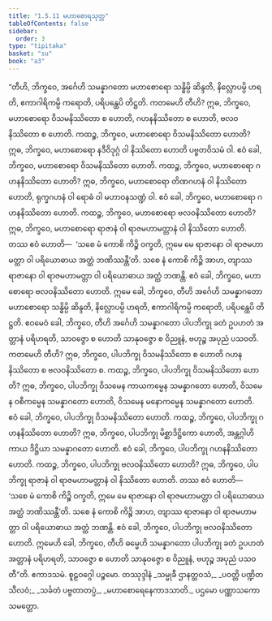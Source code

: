 ```yaml
---
title: "1.5.11 မဟာစောရသုတ္တ"
tableOfContents: false
sidebar:
  order: 3
type: "tipitaka"
basket: "su"
book: "a3"
---
```



<DynamicBreadcrumb />

<Division number="51" book="a3">

<Paragraph number="302" book="a3">
“တီဟိ, ဘိက္ခဝေ, အင်္ဂေဟိ သမန္နာဂတော မဟာစောရော သန္ဓိမ္ပိ ဆိန္ဒတိ, နိလ္လောပမ္ပိ ဟရတိ, ဧကာဂါရိကမ္ပိ ကရောတိ, ပရိပန္ထေပိ တိဋ္ဌတိ. ကတမေဟိ တီဟိ? ဣဓ, ဘိက္ခဝေ, မဟာစောရော ဝိသမနိဿိတော စ ဟောတိ, ဂဟနနိဿိတော စ ဟောတိ, ဗလဝနိဿိတော စ ဟောတိ. ကထဉ္စ, ဘိက္ခဝေ, မဟာစောရော ဝိသမနိဿိတော ဟောတိ? ဣဓ, ဘိက္ခဝေ, မဟာစောရော နဒီဝိဒုဂ္ဂံ ဝါ နိဿိတော ဟောတိ ပဗ္ဗတဝိသမံ ဝါ. ဧဝံ ခေါ, ဘိက္ခဝေ, မဟာစောရော ဝိသမနိဿိတော ဟောတိ.
</Paragraph>

<Paragraph number="303" book="a3">
ကထဉ္စ, ဘိက္ခဝေ, မဟာစောရော ဂဟနနိဿိတော ဟောတိ? ဣဓ, ဘိက္ခဝေ, မဟာစောရော တိဏဂဟနံ ဝါ နိဿိတော ဟောတိ, ရုက္ခဂဟနံ ဝါ ရောဓံ ဝါ မဟာဝနသဏ္ဍံ ဝါ. ဧဝံ ခေါ, ဘိက္ခဝေ, မဟာစောရော ဂဟနနိဿိတော ဟောတိ.
</Paragraph>

<Paragraph number="304" book="a3">
ကထဉ္စ, ဘိက္ခဝေ, မဟာစောရော ဗလဝနိဿိတော ဟောတိ? ဣဓ, ဘိက္ခဝေ, မဟာစောရော ရာဇာနံ ဝါ ရာဇမဟာမတ္တာနံ ဝါ နိဿိတော ဟောတိ. တဿ ဧဝံ ဟောတိ—  ‘သစေ မံ ကောစိ ကိဉ္စိ ဝက္ခတိ, ဣမေ မေ ရာဇာနော ဝါ ရာဇမဟာမတ္တာ ဝါ ပရိယောဓာယ အတ္ထံ ဘဏိဿန္တီ’တိ. သစေ နံ ကောစိ ကိဉ္စိ အာဟ, တျာဿ ရာဇာနော ဝါ ရာဇမဟာမတ္တာ ဝါ ပရိယောဓာယ အတ္ထံ ဘဏန္တိ. ဧဝံ ခေါ, ဘိက္ခဝေ, မဟာစောရော ဗလဝနိဿိတော ဟောတိ. ဣမေ ခေါ, ဘိက္ခဝေ, တီဟိ အင်္ဂေဟိ သမန္နာဂတော မဟာစောရော သန္ဓိမ္ပိ ဆိန္ဒတိ, နိလ္လောပမ္ပိ ဟရတိ, ဧကာဂါရိကမ္ပိ ကရောတိ, ပရိပန္ထေပိ တိဋ္ဌတိ.
</Paragraph>

<Paragraph number="305" book="a3">
ဧဝမေဝံ ခေါ, ဘိက္ခဝေ, တီဟိ အင်္ဂေဟိ သမန္နာဂတော ပါပဘိက္ခု ခတံ ဥပဟတံ အတ္တာနံ ပရိဟရတိ, သာဝဇ္ဇော စ ဟောတိ သာနုဝဇ္ဇော စ ဝိညူနံ, ဗဟုဉ္စ အပုညံ ပသဝတိ. ကတမေဟိ တီဟိ? ဣဓ, ဘိက္ခဝေ, ပါပဘိက္ခု ဝိသမနိဿိတော စ ဟောတိ ဂဟနနိဿိတော စ ဗလဝနိဿိတော စ.
</Paragraph>

<Paragraph number="306" book="a3">
ကထဉ္စ, ဘိက္ခဝေ, ပါပဘိက္ခု ဝိသမနိဿိတော ဟောတိ? ဣဓ, ဘိက္ခဝေ, ပါပဘိက္ခု ဝိသမေန ကာယကမ္မေန သမန္နာဂတော ဟောတိ, ဝိသမေန ဝစီကမ္မေန သမန္နာဂတော ဟောတိ, ဝိသမေန မနောကမ္မေန သမန္နာဂတော ဟောတိ. ဧဝံ ခေါ, ဘိက္ခဝေ, ပါပဘိက္ခု ဝိသမနိဿိတော ဟောတိ.
</Paragraph>

<Paragraph number="307" book="a3">
ကထဉ္စ, ဘိက္ခဝေ, ပါပဘိက္ခု ဂဟနနိဿိတော ဟောတိ? ဣဓ, ဘိက္ခဝေ, ပါပဘိက္ခု မိစ္ဆာဒိဋ္ဌိကော ဟောတိ, အန္တဂ္ဂါဟိကာယ ဒိဋ္ဌိယာ သမန္နာဂတော ဟောတိ. ဧဝံ ခေါ, ဘိက္ခဝေ, ပါပဘိက္ခု ဂဟနနိဿိတော ဟောတိ.
</Paragraph>

<Paragraph number="308" book="a3">
ကထဉ္စ, ဘိက္ခဝေ, ပါပဘိက္ခု ဗလဝနိဿိတော ဟောတိ? ဣဓ, ဘိက္ခဝေ, ပါပဘိက္ခု ရာဇာနံ ဝါ ရာဇမဟာမတ္တာနံ ဝါ နိဿိတော ဟောတိ. တဿ ဧဝံ ဟောတိ—  ‘သစေ မံ ကောစိ ကိဉ္စိ ဝက္ခတိ, ဣမေ မေ ရာဇာနော ဝါ ရာဇမဟာမတ္တာ ဝါ ပရိယောဓာယ အတ္ထံ ဘဏိဿန္တီ’တိ. သစေ နံ ကောစိ ကိဉ္စိ အာဟ, တျာဿ ရာဇာနော ဝါ ရာဇမဟာမတ္တာ ဝါ ပရိယောဓာယ အတ္ထံ ဘဏန္တိ. ဧဝံ ခေါ, ဘိက္ခဝေ, ပါပဘိက္ခု ဗလဝနိဿိတော ဟောတိ. ဣမေဟိ ခေါ, ဘိက္ခဝေ, တီဟိ ဓမ္မေဟိ သမန္နာဂတော ပါပဘိက္ခု ခတံ ဥပဟတံ အတ္တာနံ ပရိဟရတိ, သာဝဇ္ဇော စ ဟောတိ သာနုဝဇ္ဇော စ ဝိညူနံ, ဗဟုဉ္စ အပုညံ ပသဝတီ”တိ.

</Paragraph>
</Division>

<Paragraph number="309" type="center" book="a3">
ဧကာဒသမံ.



</Paragraph>

<Paragraph number="310" type="center" book="a3">
စူဠဝဂ္ဂေါ ပဉ္စမော.



</Paragraph>

<Paragraph number="311" type="center" book="a3">
တဿုဒ္ဒါနံ


</Paragraph>

<Paragraph number="312" type="verses" book="a3">
_သမ္မုခီ ဌာနတ္ထဝသံ,_  
_ပဝတ္တိ ပဏ္ဍိတ သီလဝံ;_  
_သင်္ခတံ ပဗ္ဗတာတပ္ပံ,_  
_မဟာစောရေနေကာဒသာတိ._  


</Paragraph>

<Paragraph number="313" type="center" book="a3">
ပဌမော ပဏ္ဏာသကော သမတ္တော.
</Paragraph>